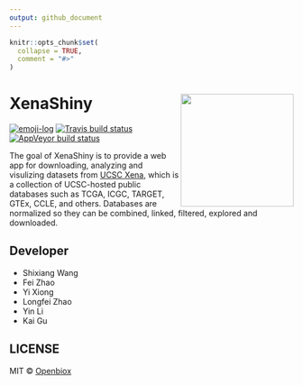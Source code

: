 ```yaml
---
output: github_document
---
```


<!-- README.md is generated from README.Rmd. Please edit that file -->

```r
knitr::opts_chunk$set(
  collapse = TRUE,
  comment = "#>"
)
```
# XenaShiny <img src="https://github.com/openbiox/openbiox-wiki/blob/master/static/img/logo-long.png" align="right" width="200"/>

[![emoji-log](https://cdn.rawgit.com/ahmadawais/stuff/ca97874/emoji-log/non-flat-round.svg)](https://github.com/ahmadawais/Emoji-Log/) [![Travis build status](https://travis-ci.org/openbiox/XenaShiny.svg?branch=master)](https://travis-ci.org/openbiox/XenaShiny) [![AppVeyor build status](https://ci.appveyor.com/api/projects/status/github/openbiox/XenaShiny?branch=master&svg=true)](https://ci.appveyor.com/project/openbiox/XenaShiny)

The goal of XenaShiny is to provide a web app for downloading, analyzing and visulizing datasets from [UCSC Xena](https://xenabrowser.net/datapages/), which is a collection of UCSC-hosted public databases such as TCGA, ICGC, TARGET, GTEx, CCLE, and others. Databases are normalized so they can be combined, linked, filtered, explored and downloaded.

## Developer

* Shixiang Wang
* Fei Zhao
* Yi Xiong
* Longfei Zhao
* Yin Li
* Kai Gu

## LICENSE

MIT &copy; [Openbiox](https://github.com/openbiox)